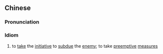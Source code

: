 {{also|先发制人}}
==Chinese==
{{zh-forms|s=先发制人}}

===Pronunciation===
{{zh-pron
|m=xiānfāzhìrén
|c=sin1 faat3 zai3 jan4
|cat=cy
}}

===Idiom===
{{zh-idiom}}

# to [[take]] the [[initiative]] to [[subdue]] the [[enemy]]; to take [[preemptive]] [[measure]]s